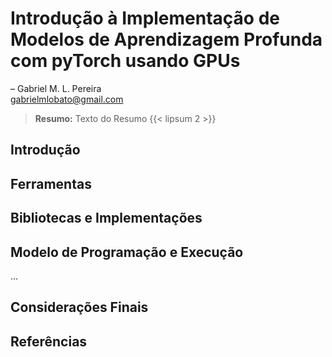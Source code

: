 # Introdução à Implementação de Modelos de Aprendizagem Profunda com pyTorch usando GPUs

-- Gabriel M. L. Pereira <br>
<gabrielmlobato@gmail.com>

> __Resumo:__
> Texto do Resumo  {{< lipsum 2 >}}

## Introdução {#sec-pytorch-intro}

## Ferramentas

## Bibliotecas e Implementações

## Modelo de Programação e Execução
...

## Considerações Finais {#sec-pytorch-consid-finais}

## Referências